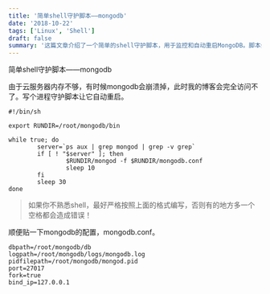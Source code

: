 ```yaml
---
title: '简单shell守护脚本——mongodb'
date: '2018-10-22'
tags: ['Linux', 'Shell']
draft: false
summary: '这篇文章介绍了一个简单的shell守护脚本，用于监控和自动重启MongoDB。脚本会不断检查MongoDB进程是否存在，如果不存在，则会自动启动MongoDB。同时，文章还提供了MongoDB的配置文件示例，包括数据库路径、日志路径、PID文件路径、端口号、是否后台运行以及绑定的IP地址。'
---
```


简单shell守护脚本——mongodb

由于云服务器内存不够，有时候mongodb会崩溃掉，此时我的博客会完全访问不了。写个进程守护脚本让它自动重启。
```
#!/bin/sh

export RUNDIR=/root/mongodb/bin

while true; do
        server=`ps aux | grep mongod | grep -v grep`
        if [ ! "$server" ]; then
                $RUNDIR/mongod -f $RUNDIR/mongodb.conf
                sleep 10
        fi
        sleep 30
done

```
> 如果你不熟悉shell，最好严格按照上面的格式编写，否则有的地方多一个空格都会造成错误！

顺便贴一下mongodb的配置，mongodb.conf。
```
dbpath=/root/mongodb/db
logpath=/root/mongodb/logs/mongodb.log
pidfilepath=/root/mongodb/mongod.pid
port=27017
fork=true
bind_ip=127.0.0.1
```
